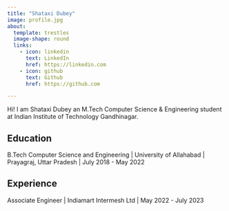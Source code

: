 ```yaml
---
title: "Shataxi Dubey"
image: profile.jpg
about:
  template: trestles
  image-shape: round
  links:
    - icon: linkedin
      text: LinkedIn
      href: https://linkedin.com
    - icon: github
      text: Github
      href: https://github.com

---
```


Hi! I am Shataxi Dubey an M.Tech Computer Science & Engineering student at Indian Institute of Technology Gandhinagar. 

## Education

B.Tech Computer Science and Engineering |
University of Allahabad | Prayagraj, Uttar Pradesh |
 July 2018 - May 2022


## Experience

Associate Engineer | 
Indiamart Intermesh Ltd | May 2022 - July 2023

